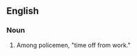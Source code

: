 {{also|fifty-six}}
==English==

===Noun===
{{en-noun|head=[[fifty]] [[six]]|-}}

# {{lb|en|US|slang}} Among policemen, "time off from work."